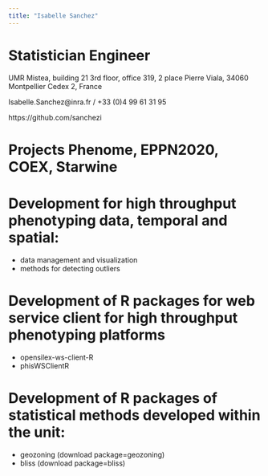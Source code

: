```yaml
---
title: "Isabelle Sanchez"
---
```



# Statistician Engineer

UMR Mistea, building 21 3rd floor, office 319, 2 place Pierre Viala, 34060 Montpellier Cedex 2, France

Isabelle.Sanchez@inra.fr / +33 (0)4 99 61 31 95
    
https://github.com/sanchezi

# Projects Phenome, EPPN2020, COEX, Starwine

# Development for high throughput phenotyping data, temporal and spatial:

* data management and visualization
* methods for detecting outliers

# Development of R packages for web service client for high throughput phenotyping platforms

* opensilex-ws-client-R
* phisWSClientR

# Development of R packages of statistical methods developed within the unit:

* geozoning (download package=geozoning)
* bliss (download package=bliss)
